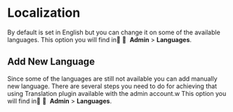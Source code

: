 # Localization
By default is set in English but you can change it on some of the available languages.
This option you will find in ِ ِ **Admin** > **Languages**.

## Add New Language

Since some of the languages are still not available you can add manually new language. There are several steps you need to do for achieving that using Translation plugin available with the admin account.w
This option you will find in ِ ِ **Admin** > **Languages**.
